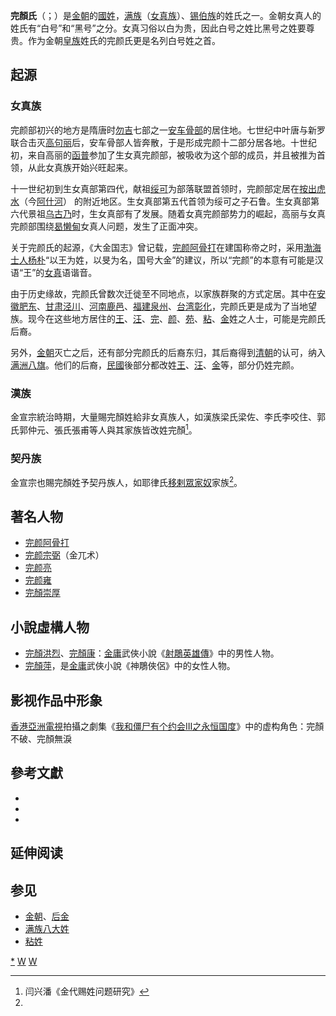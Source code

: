 {{姓氏
|姓氏=完顏
|繁體=完顏
|簡體=完颜
|拼音=Wányán
|注音={{Pinyin2zhuyin|Wán}}{{Pinyin2zhuyin|yán}}
|中国大陆=Wanyan
|台湾=
|香港=Yuenngan
|澳门=
|新加坡=
|马来西亚=
|越南=Hoàn Nhan
|韩国=완안
|反切=
|同音字=
|堂号=
|郡望=
}}

'''完顏氏'''（{{lang-mnc|ᠸᠠᠩᡤᡳᠶᠠᠨ |z=Wanggiyan}}；{{jurc|image=Wo-on gia-an.png}}）是[[金朝|金朝]]的[[國姓|國姓]]，[[满族|满族]]（[[女真族|女真族]]）、[[锡伯族|锡伯族]]的姓氏之一。金朝女真人的姓氏有“白号”和“黑号”之分。女真习俗以白为贵，因此白号之姓比黑号之姓要尊贵。作为金朝[[皇族|皇族]]姓氏的完颜氏更是名列白号姓之首。

==起源==
=== 女真族 ===
完颜部初兴的地方是隋唐时[[勿吉|勿吉]]七部之一[[安车骨部|安车骨部]]的居住地。七世纪中叶唐与新罗联合击灭[[高句丽|高句丽]]后，安车骨部人皆奔散，于是形成完颜十二部分居各地。十世纪初，来自高丽的[[函普|函普]]参加了生女真完颜部，被吸收为这个部的成员，并且被推为首领，从此女真族开始兴旺起来。

十一世纪初到生女真部第四代，献祖[[绥可|绥可]]为部落联盟首领时，完颜部定居在[[按出虎水|按出虎水]]（今[[阿什河|阿什河]]） 的附近地区。生女真部第五代首领为绥可之子石鲁。生女真部第六代景祖[[乌古乃|乌古乃]]时，生女真部有了发展。随着女真完颜部势力的崛起，高丽与女真完颜部围绕[[曷懒甸|曷懒甸]]女真人问题，发生了正面冲突。

关于完颜氏的起源，《大金国志》曾记载，[[完颜阿骨打|完颜阿骨打]]在建国称帝之时，采用[[渤海国|渤海]][[士人|士人]][[楊樸_(遼國)|杨朴]]“以王为姓，以旻为名，国号大金”的建议，所以“完颜”的本意有可能是汉语“王”的[[女真|女真]]语谐音。 

由于历史缘故，完颜氏曾数次迁徙至不同地点，以家族群聚的方式定居。其中在[[安徽|安徽]][[肥东|肥东]]、[[甘肃|甘肃]][[泾川|泾川]]、[[河南|河南]][[鹿邑|鹿邑]]、[[福建|福建]][[泉州|泉州]]、[[台湾|台湾]][[彰化縣|彰化]]，完颜氏更是成为了当地望族。现今在这些地方居住的[[王姓|王]]、[[汪姓|汪]]、[[完姓|完]]、[[颜姓|颜]]、[[苑姓|苑]]、[[粘姓|粘]]、[[金姓|金]]姓之人士，可能是完颜氏后裔。

另外，[[金朝|金朝]]灭亡之后，还有部分完颜氏的后裔东归，其后裔得到[[清朝|清朝]]的认可，纳入[[满洲|满洲]][[八旗|八旗]]。他们的后裔，[[中華民國|民國]]後部分都改姓[[王姓|王]]、[[汪姓|汪]]、[[金姓|金]]等，部分仍姓完颜。
=== 漢族 ===
金宣宗統治時期，大量賜完顏姓給非女真族人，如漢族梁氏梁佐、李氏李咬住、郭氏郭仲元、張氏張甫等人與其家族皆改姓完顏<ref name=赐姓>闫兴潘《金代赐姓问题研究》</ref>。
=== 契丹族 ===
金宣宗也賜完顏姓予契丹族人，如耶律氏[[移剌眾家奴|移剌眾家奴]]家族<ref name=赐姓></ref>。

==著名人物==
*[[完颜阿骨打|完颜阿骨打]] 　
*[[完颜宗弼|完颜宗弼]]（金兀术） 　　 
*[[完颜亮|完颜亮]] 　　
*[[完颜雍|完颜雍]]
*[[完顏崇厚|完顏崇厚]]　

== 小說虛構人物 ==
* [[完顏洪烈|完顏洪烈]]、[[楊康|完顏康]]：[[金庸|金庸]]武俠小說《[[射鵰英雄傳|射鵰英雄傳]]》中的男性人物。
* [[完顏萍|完顏萍]]，是[[金庸|金庸]]武俠小說《神鵰俠侶》中的女性人物。

==影视作品中形象==
[[香港|香港]][[亞洲電視|亞洲電視]]拍攝之劇集《[[我和僵尸有个约会III之永恒国度|我和僵尸有个约会III之永恒国度]]》中的虚构角色：完顏不破、完顏無淚

== 參考文獻 ==
{{Reflist}}
*{{Cite web |url= http://www.manchus.cn/plus/view.php?aid=935 |title= 《清廷对完颜氏的确认》，节选自《皇裔沉浮——北京的完颜氏》 |accessdate= 2011-02-20 |archive-date= 2016-03-04 |archive-url= https://web.archive.org/web/20160304202417/http://manchus.cn/plus/view.php?aid=935 |dead-url= no }}
*{{Cite web |title= 《金史》 |author= [[脱脱|脱脱]]等}}
*{{Cite web |title= 《大金国志》 |author= 宇文懋昭}}

== 延伸阅读 ==
{{Wikisource further reading}}

== 参见 ==
* [[金朝|金朝]]、[[后金|后金]]
* [[满族八大姓|满族八大姓]]　
* [[粘姓|粘姓]]

{{满洲八大姓}}

[[Category:完顏氏|*]]
[[Category:满族姓氏|W]]
[[Category:女真姓氏|W]]